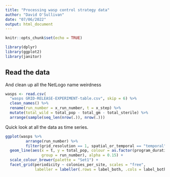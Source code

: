 ```yaml
---
title: "Processing wasp control strategy data"
author: "David O'Sullivan"
date: "07/06/2022"
output: html_document
---
```


```r
knitr::opts_chunk$set(echo = TRUE)

library(dplyr)
library(ggplot2)
library(janitor)
```

## Read the data
And clean up all the NetLogo name weirdness

```r
wasps <- read.csv(
  "wasps GRID-RELEASE-EXPERIMENT-table.csv", skip = 6) %>%
  clean_names() %>%
  rename(run_number = x_run_number, t = x_step) %>%
  mutate(total_wild = total_pop - total_gm - total_sterile) %>%
  arrange(sample(seq_len(nrow(.)), nrow(.)))
```

Quick look at all the data as time series.

```r
ggplot(wasps %>% 
         arrange(run_number) %>% 
         filter(grid_resolution == 1, spatial_or_temporal == "temporal")) +
  geom_line(aes(x = t, y = total_pop, colour = as.factor(program_duration),
                group = run_number), alpha = 0.15) +
  scale_colour_brewer(palette = "Set1") +
  facet_grid(periodicity ~ colonies_per_site, scales = "free",
             labeller = labeller(.rows = label_both, .cols = label_both))
```